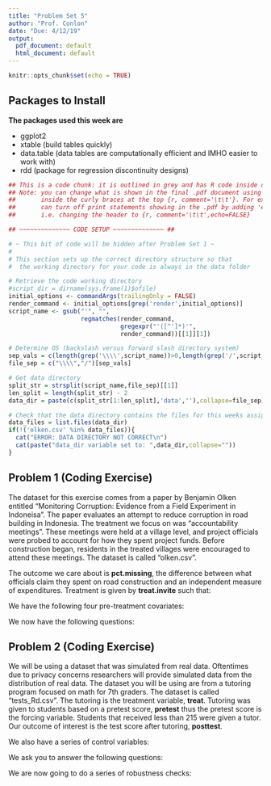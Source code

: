 ```yaml
---
title: "Problem Set 5"
author: "Prof. Conlon"
date: "Due: 4/12/19"
output:
  pdf_document: default
  html_document: default
---
```


```r
knitr::opts_chunk$set(echo = TRUE)
```


\newcommand{\E}[1]{\ensuremath{\mathbb{E}\big[#1\big]}}
\newcommand{\Emeasure}[2]{\ensuremath{\mathbb{E}_{#1}\big[#2\big]}}

## Packages to Install


**The packages used this week are**

* ggplot2
* xtable (build tables quickly)
* data.table (data tables are computationally efficient and IMHO easier to work with)
* rdd (package for regression discontinuity designs)

```r

## This is a code chunk: it is outlined in grey and has R code inside of it
## Note: you can change what is shown in the final .pdf document using arguments 
##       inside the curly braces at the top {r, comment='\t\t'}. For example, you 
##       can turn off print statements showing in the .pdf by adding 'echo=False' 
##       i.e. changing the header to {r, comment='\t\t',echo=FALSE}

## ~~~~~~~~~~~~~~ CODE SETUP ~~~~~~~~~~~~~~ ##

# ~ This bit of code will be hidden after Problem Set 1 ~
#
# This section sets up the correct directory structure so that
#  the working directory for your code is always in the data folder

# Retrieve the code working directory
#script_dir = dirname(sys.frame(1)$ofile)
initial_options <- commandArgs(trailingOnly = FALSE)
render_command <- initial_options[grep('render',initial_options)]
script_name <- gsub("'", "", 
                    regmatches(render_command, 
                               gregexpr("'([^']*)'",
                               render_command))[[1]][1])

# Determine OS (backslash versus forward slash directory system)
sep_vals = c(length(grep('\\\\',script_name))>0,length(grep('/',script_name))>0)
file_sep = c("\\\\","/")[sep_vals]

# Get data directory
split_str = strsplit(script_name,file_sep)[[1]]
len_split = length(split_str) - 2
data_dir = paste(c(split_str[1:len_split],'data',''),collapse=file_sep)

# Check that the data directory contains the files for this weeks assignment
data_files = list.files(data_dir)
if(!('olken.csv' %in% data_files)){
  cat("ERROR: DATA DIRECTORY NOT CORRECT\n")
  cat(paste("data_dir variable set to: ",data_dir,collapse=""))
}

```


## Problem 1 (Coding Exercise)

The dataset for this exercise comes from a paper by Benjamin Olken entitled "Monitoring Corruption: Evidence from a Field Experiment in Indoneisa". The paper evaluates an attempt to reduce corruption in road building in Indonesia. The treatment we focus on was "accountability meetings". These meetings were held at a village level, and project officials were probed to account for how they spent project funds. Before construction began, residents in the treated villages were encouraged to attend these meetings. The dataset is called "olken.csv".

The outcome we care about is __pct.missing__, the difference between what officials claim they spent on road construction and an independent measure of expenditures. Treatment is given by __treat.invite__ such that:

\begin{align*}
  \text{treat.invite} = 
    \begin{cases}
      1 &\mbox{ if village received intervention} \\
      0 &\mbox{ if village was control }
    \end{cases}
\end{align*}

We have the following four pre-treatment covariates:

\begin{itemize}
  \item[--] head.edu : the education of the village head
  \item[--] mosques : mosques per 1000 residents
  \item[--] pct.poor : the percentage of households below the poverty line
  \item[--] total.budget : the budget for each project
\end{itemize}

We now have the following questions:

\begin{itemize}

\item[a.] Create a balance table. For each pretreatment covariate, include comparisons for treated and untreated units in terms of the mean and standard deviation. Report a test, for each covariance, of the hypothesis that the difference in means between treatment conditions is zero.

\item[b.] For each covariate, plot its distribution under treatment and control (either side-by-side using facet\_grid or overlap).

\item[c.] Given your answers to part a and b, do the villagers seem similar in their pre-treatment covariates?

\item[d.] Regress the treatment on the pre-treatment covariates. What do you conclude?

\item[e.] Using the difference-in-means estimator, estimate the ATE and its standard error.

\item[f.] Using a simple regression of outcomes on treatment, estimate the ATE and its standard error. Compare your answer in (f) to (e). Make adjustments to your regression strategy to make (f) and (e) match exactly.

\item[g.] Using the same regression from part (f), include pre-treatment covariates in your regression equation (additively and linearly). Report estimates of treatment effects and its standard error. Do you expect (g) to differ from (f) and (e)? Explain your answer.

\end{itemize}

## Problem 2 (Coding Exercise)

We will be using a dataset that was simulated from real data. Oftentimes due to privacy concerns researchers will provide simulated data from the distribution of real data. The dataset you will be using are from a tutoring program focused on math for 7th graders. The dataset is called "tests_Rd.csv". The tutoring is the treatment variable, __treat__. Tutoring was given to students based on a pretest score, __pretest__ thus the pretest score is the forcing variable. Students that received less than 215 were given a tutor. Our outcome of interest is the test score after tutoring, __posttest__. 

We also have a series of control variables:

\begin{itemize}
  \item[--] age     : age of student as of September 2010
  \item[--] gender  : 1 if student's gender is male
  \item[--] frlunch : 1 if student is eligible a free lunch
  \item[--] esol    : 1 if student has english as a second language
  \item[--] white   : 1 if student's race/ethnicity is white
  \item[--] asian   : 1 if student's race/ethnicity is asian
  \item[--] black   : 1 if student's race/ethnicity is black
  \item[--] hispanic: 1 if student's race/ethnicity is hispanic
\end{itemize}

We ask you to answer the following questions:


\begin{enumerate}

\item[a.] We want you to first plot the graph that justifies a sharp RD design. Plot the treatment as a function of the forcing variable. What do you see?

\item[b.] We now want you to plot the graph that justifies our forcing variable. Plot the outcome as a function of the forcing variable. What do you see?

\item[c.]  Estimate the local average treatment effect (LATE) at the threshold using a linear model with common slopes for treated and control units (with no control variables). What are the additional assumptions required for this estimation strategy? Provide a plot of the post test scores (y-axis) and forcing variable (x-axis) in which you show the fitted curves and the underlying scatterplot of the data. Interpret your resulting estimate.

\item[d. ] Re-do c., but use the control variables that are provided in the dataset. Interpret any differences you see. 

\item[e. ] Use the rdd package in R to estimate the LATE at the threshold using a local linear regression with a triangular kernel. Note that the function RDestimate automatically uses the Imbens-Kalyanamaran optimal bandwidth calculation. Report your estimate for the LATE and an estimate of uncertainty.

\item[f. ] How do the estimates of the LATE at the threshold differ based on your results from parts (b) to (e)? In other words, how robust are the results to different specifications of the regression? What other types of robustness checks might be appropriate?
\end{enumerate}

We are now going to do a series of robustness checks:

\begin{enumerate}
\item[h. ] Plot the age variable as a function of the forcing variable. What should this graph look like for our RDD to be a valid design? What do you see? How does this relate to the covariate balance exercise we did in Problem 1?

\item[i. ] One type of placebo test is to pick arbitrary cutoffs of your forcing variable and estimate LATE's for those cutoffs. Pick 10 cutoffs and report the average LATE across those cutoffs. Defining $\hat{\tau}$ as your average LATEs, what should the null hypothesis on the population counterpart of this estimator be for our design to be valid. Feel free to use which specification you want for estimating LATE, but please specify it.

\item[k. ] An issue with RD designs is manipulation, or sorting around the cutoff point. To assess this, plot a histogram of the forcing variable, drawing a line at the cutoff point. What would sorting around the cutoff point look like? What do you see? 


\end{enumerate}

